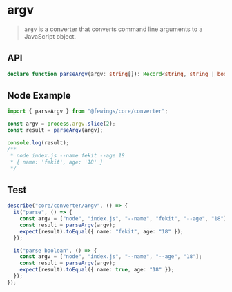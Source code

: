 # argv

> `argv` is a converter that converts command line arguments to a JavaScript object.

## API

```ts
declare function parseArgv(argv: string[]): Record<string, string | boolean>;
```

## Node Example

```ts
import { parseArgv } from "@fewings/core/converter";

const argv = process.argv.slice(2);
const result = parseArgv(argv);

console.log(result);
/**
 * node index.js --name fekit --age 18
 * { name: 'fekit', age: '18' }
 */
```

## Test

```ts
describe("core/converter/argv", () => {
  it("parse", () => {
    const argv = ["node", "index.js", "--name", "fekit", "--age", "18"];
    const result = parseArgv(argv);
    expect(result).toEqual({ name: "fekit", age: "18" });
  });

  it("parse boolean", () => {
    const argv = ["node", "index.js", "--name", "--age", "18"];
    const result = parseArgv(argv);
    expect(result).toEqual({ name: true, age: "18" });
  });
});
```
